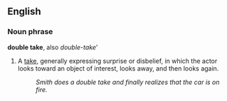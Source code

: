 ==English==

===Noun phrase===
'''double take''', also ''double-take'''

# {{acting}} A [[take]], generally expressing surprise or disbelief, in which the actor looks toward an object of interest, looks away, and then looks again.
#: ''Smith does a double take and finally realizes that the car is on fire.''